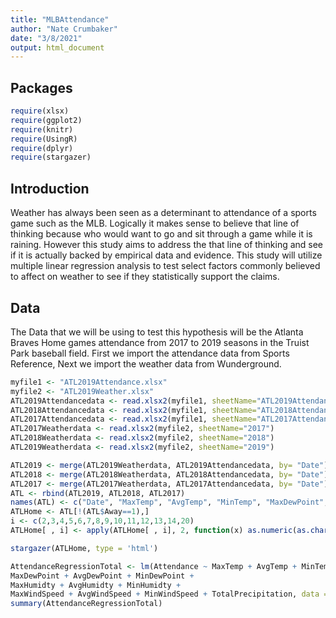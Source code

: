 ```yaml
---
title: "MLBAttendance"
author: "Nate Crumbaker"
date: "3/8/2021"
output: html_document
---
```

## Packages

```r
require(xlsx)
require(ggplot2)
require(knitr)
require(UsingR)
require(dplyr)
require(stargazer)
```

## Introduction

Weather has always been seen as a determinant to attendance of a sports game such as the MLB. Logically it makes sense to believe that line of thinking because who would want to go and sit through a game while it is raining. However this study aims to address the that line of thinking and see if it is actually backed by empirical data and evidence. This study will utilize multiple linear regression analysis to test select factors commonly believed to affect on weather to see if they statistically support the claims.

## Data
The Data that we will be using to test this hypothesis will be the Atlanta Braves Home games attendance from 2017 to 2019 seasons in the Truist Park baseball field. First we import the attendance data from Sports Reference, Next we import the weather data from Wunderground.

```r
myfile1 <- "ATL2019Attendance.xlsx"
myfile2 <- "ATL2019Weather.xlsx"
ATL2019Attendancedata <- read.xlsx2(myfile1, sheetName="ATL2019Attendance")
ATL2018Attendancedata <- read.xlsx2(myfile1, sheetName="ATL2018Attendance")
ATL2017Attendancedata <- read.xlsx2(myfile1, sheetName="ATL2017Attendance")
ATL2017Weatherdata <- read.xlsx2(myfile2, sheetName="2017")
ATL2018Weatherdata <- read.xlsx2(myfile2, sheetName="2018")
ATL2019Weatherdata <- read.xlsx2(myfile2, sheetName="2019")

ATL2019 <- merge(ATL2019Weatherdata, ATL2019Attendancedata, by= "Date")
ATL2018 <- merge(ATL2018Weatherdata, ATL2018Attendancedata, by= "Date")
ATL2017 <- merge(ATL2017Weatherdata, ATL2017Attendancedata, by= "Date")
ATL <- rbind(ATL2019, ATL2018, ATL2017)
names(ATL) <- c("Date", "MaxTemp", "AvgTemp", "MinTemp", "MaxDewPoint", "AvgDewPoint", "MinDewPoint", "MaxHumidty", "AvgHumidty", "MinHumidty", "MaxWindSpeed", "AvgWindSpeed", "MinWindSpeed", "TotalPrecipitation", "Game", "X", "Team", "Away", "Opp", "Attendance")
ATLHome <- ATL[!(ATL$Away==1),]
i <- c(2,3,4,5,6,7,8,9,10,11,12,13,14,20)
ATLHome[ , i] <- apply(ATLHome[ , i], 2, function(x) as.numeric(as.character(x)))
```
```r
stargazer(ATLHome, type = 'html')
```
```r
AttendanceRegressionTotal <- lm(Attendance ~ MaxTemp + AvgTemp + MinTemp + 
MaxDewPoint + AvgDewPoint + MinDewPoint + 
MaxHumidty + AvgHumidty + MinHumidty + 
MaxWindSpeed + AvgWindSpeed + MinWindSpeed + TotalPrecipitation, data = ATLHome)
summary(AttendanceRegressionTotal)
```